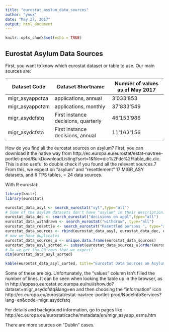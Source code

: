 ```yaml
---
title: "eurostat_asylum_data_sources"
author: "ynux"
date: "May 27, 2017"
output: html_document
---
```


```r
knitr::opts_chunk$set(echo = TRUE)
```

## Eurostat Asylum Data Sources

First, you want to know which eurostat dataset or table to use. Our main sources are:

Dataset Code            | Dataset Shortname                   | Number of values as of May 2017
------------------------| ------------------------------------|----------------------------------
 migr_asyappctza        | applications, annual                |                         3'033'853
 migr_asyappctzm        | applications, monthly               |                        37'833'549
 migr_asydcfstq         | First instance decisions, quarterly |                        46'153'986
 migr_asydcfsta         | First instance decisions, annual    |                        11'163'156
 

How do you find all the eurostat sources on asylum? First, you can download it the native way from http://ec.europa.eu/eurostat/estat-navtree-portlet-prod/BulkDownloadListing?sort=1&file=dic%2Fde%2Ftable_dic.dic. This is also useful to double check if you found all the relevant sources.7
From this, we expect on "asylum" and "resettlement" 17 MIGR_ASY datasets, and 6 TPS tables, = 24 data sources.

With R eurostat:

```r

library(knitr)
library(eurostat)

eurostat_data_asyl <- search_eurostat("syl",type="all")
# Some of the asylum datasets don't have "asylum" in their description:
eurostat_data_dec <- search_eurostat("decisions on appl",type="all")
eurostat_data_withdrawn <- search_eurostat("withdraw", type="all")
eurostat_data_resettle <- search_eurostat("Resettled persons ", type="all")
eurostat_data_sources <- rbind(eurostat_data_asyl, eurostat_data_dec, eurostat_data_resettle, eurostat_data_withdrawn)
# now we have duplicates
eurostat_data_sources_u <- unique.data.frame(eurostat_data_sources)
eurostat_data_asyl_sorted <- subset(eurostat_data_sources_u[order(eurostat_data_sources_u$code),], type != "folder")
# Do we get the 23 rows that we expect?
dim(eurostat_data_asyl_sorted)

kable(eurostat_data_asyl_sorted, title="Eurostat Data Sources on Asylum")
```

Some of these are big. Unfortunately, the "values" column isn't filled the number of lines. It can be seen when looking the table up in the browser, as in 
http://appsso.eurostat.ec.europa.eu/nui/show.do?dataset=migr_asydcfstq&lang=en
and then choosing the "information" icon http://ec.europa.eu/eurostat/estat-navtree-portlet-prod/NodeInfoServices?lang=en&code=migr_asydcfstq


For details and background information, go to pages like
http://ec.europa.eu/eurostat/cache/metadata/en/migr_asyapp_esms.htm

There are more sources on "Dublin" cases.
